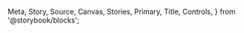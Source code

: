   Meta,
  Story,
  Source,
  Canvas,
  Stories,
  Primary,
  Title,
  Controls,
} from '@storybook/blocks';

<Meta title="MDX/Button" of={ButtonStories} />

<Title />

## Definition

Button is a clickable, interactive element that triggers a response.
It can contain text and icons and is often used for actions such as form submissions or toggling elements into view.
The component is flexible and customizable, supporting different HTML elements (button, a, or input) via the as prop.

The Button component also supports the use of a ref, which is forwarded to the underlying DOM element or custom component specified by the as prop.
This allows developers to directly access the DOM node or component instance for tasks such as focusing the element, measuring dimensions, or integrating with third-party libraries.
The ref type dynamically adapts based on the element type passed to as, ensuring strong type safety.

By default, the Button inherits all the standard properties of the specified HTML element or React component, including:

- **Button Props**: For as="button", it supports all native button attributes such as type, onClick, disabled, and aria-\* attributes for accessibility.
- **Anchor (Link) Props**: For as="a", it supports attributes like href, target, rel, and others.
- **Input (Button) Props**: For as="input", it supports attributes like type, onClick, disabled, and others.

## Usage

<Source code={`import { Button } from '@ntt-data-fe/ui-components'`} />
<Source of={ButtonStories.Blue} />

#### Variant

- **`default`** (**default**): The standard button appearance, suitable for general-purpose actions.

  <Story of={ButtonStories.Blue} />

- **`alternative`**: A lighter alternative to the default variant, used for secondary actions.

  <Story of={ButtonStories.Alternative} />

- **`dark`**: A dark-themed button, often used for contrast in light interfaces.

  <Story of={ButtonStories.Dark} />

- **`light`**: A light-themed button, ideal for contrast in dark interfaces.

  <Story of={ButtonStories.Light} />

- **`green`**: A green button, typically used to indicate success or confirmation actions.

  <Story of={ButtonStories.Green} />

- **`red`**: A red button, commonly used for destructive or critical actions.

  <Story of={ButtonStories.Red} />

- **`yellow`**: A yellow button, suitable for warnings or attention-seeking actions.

  <Story of={ButtonStories.Yellow} />

- **`purple`**: A purple button, often used for creative or brand-specific styling.
  <Story of={ButtonStories.Purple} />

#### Size

- **`extraSmall`**: The smallest button size, ideal for very compact layouts.

  <Story of={ButtonStories.ExtraSmall} />

- **`small`**: A slightly larger button, suitable for tight spaces while maintaining usability.

  <Story of={ButtonStories.Small} />

- **`base`** (**default**): The standard button size, appropriate for most use cases.

  <Story of={ButtonStories.Base} />

- **`large`**: A larger button, used for more prominent actions or higher visibility.

  <Story of={ButtonStories.Large} />

- **`extraLarge`**: The largest button size, drawing maximum attention for critical actions.
  <Story of={ButtonStories.ExtraLarge} />

#### Element

- **`button`** (**default**): Renders a native HTML `<button>` element, ideal for standard button interactions.

  <Story of={ButtonStories.AsButton} />

- **`a`**: Renders an HTML `<a>` element, useful for buttons that act as links.

  <Story of={ButtonStories.AsLink} />

- **`input`**: Renders an HTML `<input>` element, useful for form submissions.
  <Story of={ButtonStories.AsInput} />

#### Shape

- **`default`** (**default**): A standard rectangular button with slightly rounded edges.

  <Story of={ButtonStories.AsButton} />

- **`pill`**: A fully rounded button, often used for a softer and more modern look.
  <Story of={ButtonStories.Pill} />

#### Disabled

- **`false`** (**default**): The button is enabled and fully interactive.
  <Story of={ButtonStories.AsButton} />
- **`true`**: The button is disabled, preventing interaction and applying a muted visual style.
  <Story of={ButtonStories.Disabled} />

## Sandbox and Properties

<Canvas of={ButtonStories.Default} />
<Controls requiredFirst expanded />
